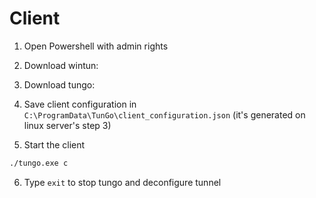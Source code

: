 
# Client
1. Open Powershell with admin rights

2. Download wintun:
<DownloadWintun />

3. Download tungo:
<Download />

4. Save client configuration in `C:\ProgramData\TunGo\client_configuration.json` (it's generated on linux server's step 3)

5. Start the client
```bash
./tungo.exe c
```

6. Type `exit` to stop tungo and deconfigure tunnel